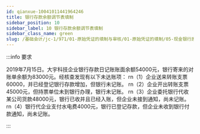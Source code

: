 ```yaml
---
id: qianxue-10041011441964246
title: 银行存款余额调节表填制
sidebar_position: 10
sidebar_label: 10 银行存款余额调节表填制
sidebar_class_name: green
slug: /基础会计/jc-1/971/01-原始凭证的填制与审核/01-原始凭证的填制/05-现金银行原始凭证实训/qianxue-0910121743579293017/qianxue-10041011441964246/银行存款余额调节表填制
---
```


:::info 要求

2019年7月15日。大宇科技企业银行存款日记账账面余额54000元，银行寄来的对账单余额为83000元。经核查发现有以下未达账项：
rn（1）企业送来转账支票60000，并已经登记银行存款增加，但银行未记账。
rn（2）企业开出转账支票45000元，但持票单位未到银行办理，银行未记账。
rn（3）企业委托银行代收某公司货款48000元，银行已收并且已经入账，但企业未接到通知，尚未记账。
rn（4）银行代企业支付水电费4000元，银行已登记存款，但企业未收到银行付款通知，尚未记账。

:::
